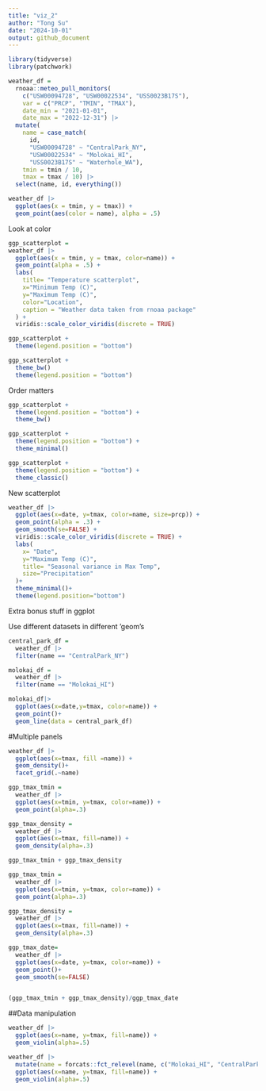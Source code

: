 ```yaml
---
title: "viz_2"
author: "Tong Su"
date: "2024-10-01"
output: github_document
---
```


```r
library(tidyverse)
library(patchwork)
```


```r
weather_df = 
  rnoaa::meteo_pull_monitors(
    c("USW00094728", "USW00022534", "USS0023B17S"),
    var = c("PRCP", "TMIN", "TMAX"), 
    date_min = "2021-01-01",
    date_max = "2022-12-31") |>
  mutate(
    name = case_match(
      id, 
      "USW00094728" ~ "CentralPark_NY", 
      "USW00022534" ~ "Molokai_HI",
      "USS0023B17S" ~ "Waterhole_WA"),
    tmin = tmin / 10,
    tmax = tmax / 10) |>
  select(name, id, everything())
```
```r
weather_df |> 
  ggplot(aes(x = tmin, y = tmax)) + 
  geom_point(aes(color = name), alpha = .5)
```
Look at color
```r
ggp_scatterplot =
weather_df |> 
  ggplot(aes(x = tmin, y = tmax, color=name)) + 
  geom_point(alpha = .5) + 
  labs(
    title= "Temperature scatterplot",
    x="Minimum Temp (C)",
    y="Maximum Temp (C)",
    color="Location",
    caption = "Weather data taken from rnoaa package"
  ) +
  viridis::scale_color_viridis(discrete = TRUE)
```

```r
ggp_scatterplot +
  theme(legend.position = "bottom")
```

```r
ggp_scatterplot +
  theme_bw()
  theme(legend.position = "bottom")
```
Order matters
```r
ggp_scatterplot +
  theme(legend.position = "bottom") +
  theme_bw()
```

```r
ggp_scatterplot +
  theme(legend.position = "bottom") +
  theme_minimal()
```

```r
ggp_scatterplot +
  theme(legend.position = "bottom") +
  theme_classic()
```

New scatterplot

```r
weather_df |>
  ggplot(aes(x=date, y=tmax, color=name, size=prcp)) +
  geom_point(alpha = .3) +
  geom_smooth(se=FALSE) + 
  viridis::scale_color_viridis(discrete = TRUE) +
  labs(
    x= "Date",
    y="Maximum Temp (C)",
    title= "Seasonal variance in Max Temp",
    size="Precipitation"
  )+
  theme_minimal()+
  theme(legend.position="bottom")
```

Extra bonus stuff in ggplot

Use different datasets in different 'geom's

```r
central_park_df =
  weather_df |>
  filter(name == "CentralPark_NY")

molokai_df =
  weather_df |>
  filter(name == "Molokai_HI")

molokai_df|>
  ggplot(aes(x=date,y=tmax, color=name)) +
  geom_point()+
  geom_line(data = central_park_df)
```
#Multiple panels
```r
weather_df |>
  ggplot(aes(x=tmax, fill =name)) +
  geom_density()+
  facet_grid(.~name)
```

```r
ggp_tmax_tmin = 
  weather_df |>
  ggplot(aes(x=tmin, y=tmax, color=name)) +
  geom_point(alpha=.3)

ggp_tmax_density = 
  weather_df |>
  ggplot(aes(x=tmax, fill=name)) +
  geom_density(alpha=.3)

ggp_tmax_tmin + ggp_tmax_density
```

```r
ggp_tmax_tmin = 
  weather_df |>
  ggplot(aes(x=tmin, y=tmax, color=name)) +
  geom_point(alpha=.3)

ggp_tmax_density = 
  weather_df |>
  ggplot(aes(x=tmax, fill=name)) +
  geom_density(alpha=.3)

ggp_tmax_date=
  weather_df |>
  ggplot(aes(x=date, y=tmax, color=name)) +
  geom_point()+
  geom_smooth(se=FALSE)


(ggp_tmax_tmin + ggp_tmax_density)/ggp_tmax_date
```

##Data manipulation

```r
weather_df |>
  ggplot(aes(x=name, y=tmax, fill=name)) +
  geom_violin(alpha=.5)
```

```r
weather_df |>
  mutate(name = forcats::fct_relevel(name, c("Molokai_HI", "CentralPark_NY", "Waterhole_WA")))|>
  ggplot(aes(x=name, y=tmax, fill=name)) +
  geom_violin(alpha=.5)
```


